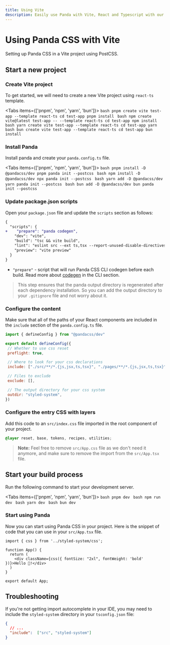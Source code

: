 ```yaml
---
title: Using Vite
description: Easily use Panda with Vite, React and Typescript with our dedicated integration.
---
```


# Using Panda CSS with Vite

Setting up Panda CSS in a Vite project using PostCSS.

## Start a new project

<Steps>

### Create Vite project

To get started, we will need to create a new Vite project using `react-ts` template.

<Tabs items={['pnpm', 'npm', 'yarn', 'bun']}>
  <Tab>
    ```bash
    pnpm create vite test-app --template react-ts
    cd test-app
    pnpm install
    ```
  </Tab>
  <Tab>
    ```bash
    npm create vite@latest test-app -- --template react-ts
    cd test-app
    npm install
    ```
  </Tab>
  <Tab>
    ```bash
    yarn create vite test-app --template react-ts
    cd test-app
    yarn
    ```
  </Tab>
  <Tab>
    ```bash
    bun create vite test-app --template react-ts
    cd test-app
    bun install
    ```
  </Tab>
</Tabs>


### Install Panda

Install panda and create your `panda.config.ts` file.

<Tabs items={['pnpm', 'npm', 'yarn', 'bun']}>
  <Tab>
    ```bash
    pnpm install -D @pandacss/dev
    pnpm panda init --postcss
    ```
  </Tab>
  <Tab>
    ```bash
    npm install -D @pandacss/dev
    npx panda init --postcss
    ```
  </Tab>
  <Tab>
    ```bash
    yarn add -D @pandacss/dev
    yarn panda init --postcss
    ```
  </Tab>
  <Tab>
    ```bash
    bun add -D @pandacss/dev
    bun panda init --postcss
    ```
  </Tab>
</Tabs>

### Update package.json scripts

Open your `package.json` file and update the `scripts` section as follows:

```diff {3} filename="package.json"
{
  "scripts": {
+    "prepare": "panda codegen",
    "dev": "vite",
    "build": "tsc && vite build",
    "lint": "eslint src --ext ts,tsx --report-unused-disable-directives --max-warnings 0",
    "preview": "vite preview"
  }
}
```
- `"prepare"` - script that will run Panda CSS CLI codegen before each build. Read more about [codegen](/docs/references/cli#panda-codegen) in the CLI section.

> This step ensures that the panda output directory is regenerated after each dependency installation. So you can add the output directory to your `.gitignore` file and not worry about it.

### Configure the content

Make sure that all of the paths of your React components are included in the `include` section of the `panda.config.ts` file.

```js {8} filename="panda.config.ts"
import { defineConfig } from "@pandacss/dev"

export default defineConfig({
 // Whether to use css reset
 preflight: true,

 // Where to look for your css declarations
 include: ["./src/**/*.{js,jsx,ts,tsx}", "./pages/**/*.{js,jsx,ts,tsx}"],

 // Files to exclude
 exclude: [],

 // The output directory for your css system
 outdir: "styled-system",
})
```

### Configure the entry CSS with layers

Add this code to an `src/index.css` file imported in the root component of your project.

```css filename="src/index.css"
@layer reset, base, tokens, recipes, utilities;
```

> **Note:** Feel free to remove `src/App.css` file as we don't need it anymore, and make sure to remove the import from the `src/App.tsx` file.

## Start your build process

Run the following command to start your development server.

<Tabs items={['pnpm', 'npm', 'yarn', 'bun']}>
  <Tab>
    ```bash
    pnpm dev
    ```
  </Tab>
  <Tab>
    ```bash
    npm run dev
    ```
  </Tab>
  <Tab>
    ```bash
    yarn dev
    ```
  </Tab>
  <Tab>
    ```bash
    bun dev
    ```
  </Tab>
</Tabs>

### Start using Panda

Now you can start using Panda CSS in your project.
Here is the snippet of code that you can use in your `src/App.tsx` file.

```tsx filename="src/App.tsx"
import { css } from '../styled-system/css';

function App() {
  return (
    <div className={css({ fontSize: "2xl", fontWeight: 'bold' })}>Hello 🐼!</div>
  )
}

export default App;
```
</Steps>

## Troubleshooting

If you're not getting import autocomplete in your IDE, you may need to include the `styled-system` directory in your `tsconfig.json` file:

```json filename="tsconfig.json"
{
  // ...
  "include":  ["src", "styled-system"]
}
```
